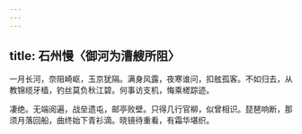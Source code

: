 ```yaml
---
---
---
```

title: 石州慢〈御河为漕艘所阻〉
---



一月长河，奈阻崎岖，玉京犹隔。满身风露，夜寒谁问，扣舷孤客。不如归去，从教锦缆牙樯，钓丝莫负秋江碧。何事访支机，悔乘槎踪迹。

凄绝。无端阅遍，战垒遗屯，邮亭败壁。只得几行官柳，似曾相识。琵琶响断，那须月落回船，曲终始下青衫滴。晓镜待重看，有霜华堪织。
